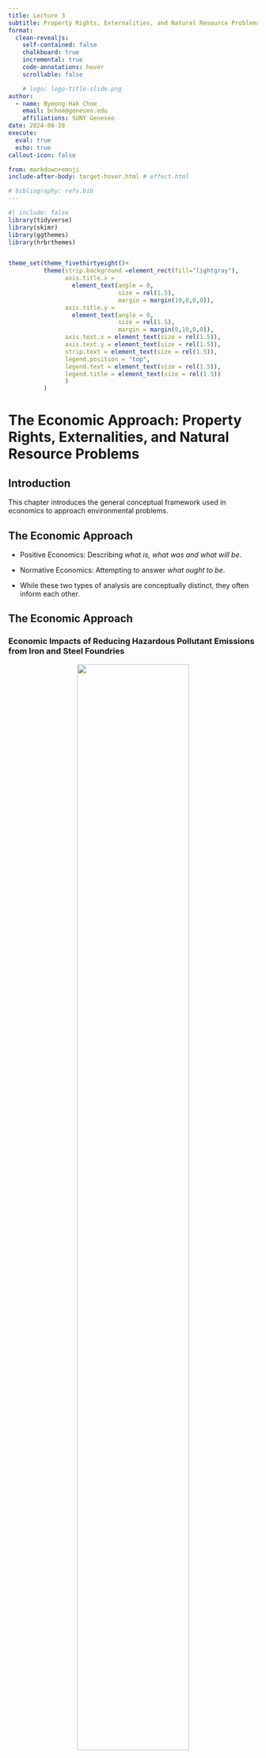 ```yaml
---
title: Lecture 3
subtitle: Property Rights, Externalities, and Natural Resource Problems
format:
  clean-revealjs:
    self-contained: false
    chalkboard: true
    incremental: true
    code-annotations: hover
    scrollable: false

    # logo: logo-title-slide.png
author:
  - name: Byeong-Hak Choe
    email: bchoe@geneseo.edu
    affiliations: SUNY Geneseo
date: 2024-08-28
execute: 
  eval: true
  echo: true
callout-icon: false

from: markdown+emoji
include-after-body: target-hover.html # effect.html

# bibliography: refs.bib
---
```



```r
#| include: false
library(tidyverse)
library(skimr)
library(ggthemes)
library(hrbrthemes)


theme_set(theme_fivethirtyeight()+
          theme(strip.background =element_rect(fill="lightgray"),
                axis.title.x = 
                  element_text(angle = 0,
                               size = rel(1.5),
                               margin = margin(10,0,0,0)),
                axis.title.y = 
                  element_text(angle = 0,
                               size = rel(1.5),
                               margin = margin(0,10,0,0)),
                axis.text.x = element_text(size = rel(1.5)),
                axis.text.y = element_text(size = rel(1.5)),
                strip.text = element_text(size = rel(1.5)),
                legend.position = "top",
                legend.text = element_text(size = rel(1.5)),
                legend.title = element_text(size = rel(1.5))
                )
          )
```




# The Economic Approach: Property Rights, Externalities, and Natural Resource Problems {background-color="#1c4982"}


## Introduction

This chapter introduces the general conceptual framework used in economics to approach environmental problems.




## The Economic Approach

- Positive Economics: Describing *what is, what was and what will be*.

- Normative Economics: Attempting to answer *what ought to be*.

- While these two types of analysis are conceptually distinct, they often inform each other. 


## The Economic Approach
### Economic Impacts of Reducing Hazardous Pollutant Emissions from Iron and Steel Foundries

<div style="text-align: center; width: 80%; margin: auto;">
  <img src="https://bcdanl.github.io/lec_figs/iron-steel-polution.png" style="width: 75%; margin-bottom: -20px;">
  <p style="font-weight: bold;"></p>
</div>

- The U.S. Environmental Protection Agency (EPA) developed a "control technology standard" to reduce hazardous air pollutant emissions from iron and steel foundries.

- How large would the impacts of the standard on production cost at affected facilities?



## The Economic Approach
### Economic Impacts of Reducing Hazardous Pollutant Emissions from Iron and Steel Foundries

- The rule would increase production costs by $21.73 million annually for existing sources.

- The analysis projected small price increases: 0.1% for iron castings and 0.05% for steel castings.

- Iron foundries using cupola furnaces and consumers of iron foundry products would experience the primary impact.

- The analysis showed the impacts were below the $100 million threshold, avoiding the need for an extensive review by the Office of Management and Budget.

- The findings helped reduce opposition by demonstrating the minimal expected economic impacts.



<!-- - The positive analysis helped shape a more informed and efficient policy decision by providing a clear picture of the economic consequences without dictating whether the policy should or should not be implemented.  -->

<!-- This demonstrates that even though positive analysis doesn’t directly address the desirability of a policy, it is instrumental in the overall decision-making process by clarifying the likely outcomes of different actions. -->


## Economic Efficiency
### Static Efficiency
$$
\text{(Economic Surplus)} \,=\, \text{(Consumer Surplus)} \,+\, \text{(Producer Surplus)}
$$

- An allocation of resources satisfies the **static efficiency** criterion if the economic surplus derived from those resources is maximized by that allocation.




## Economic Efficiency
### Consumer Surplus (CS)


<div style="text-align: center; width: 80%; margin: auto;">
  <img src="https://bcdanl.github.io/lec_figs/tl-fig2-1.png" style="width: 85%; margin-bottom: -20px;">
  <p style="font-weight: bold;"></p>
</div>

- CS is the value that consumers receive from an allocation minus what it costs them.
  
- CS is measured as the area under the demand curve minus the consumer’s cost.
  - Why?


## Economic Efficiency
### Producer Surplus (PS)


<div style="text-align: center; width: 80%; margin: auto;">
  <img src="https://bcdanl.github.io/lec_figs/tl-fig2-2.png" style="width: 85%; margin-bottom: -20px;">
  <p style="font-weight: bold;"></p>
</div>

- PS is the difference between the amount that a seller receives minus what the seller would be willing to accept for the good

- PS is the area under the price line that lies above the supply curve.
  - Why?


## Economic Efficiency
### Review on MC/MB curves


:::: {.panel-tabset}



## MB and Demand
- In a perfectly competitive market, a marginal benefit ($MB$) curve is essentially synonymous with a demand curve.
  - Each point on the demand curve represents the maximum price a consumer is willing to pay for a specific quantity of the good. 
  - This willingness to pay is directly related to the $MB$ of the next unit of the good.
  - Consumers are willing to buy an additional unit of a good only if the $MB$ of that unit is greater than or equal to its price.
  - The $MB$ curve shows how many units consumers are willing to purchase at each price, which is the *demand* curve.


## MC and Supply
- In a perfectly competitive market, a firm's marginal cost ($MC$) curve can be thought of as its supply curve:
  - $MC$ is a cost of producing one more unit of a good.
  - Firms aim to maximize profit by producing where $MC$ equals marginal revenue ($MR$). 
  - The market price ($P$) that a firm can charge for its product is determined by the market and is equal to its $MR$.
  - Therefore, the firms produce the quantity where $MC$ equals $P$.
    - The $MC$ curve directly determines how much the firms will *supply* at any given price. 

::::


## Property Rights
### Property Rights and Efficient Market Allocations

- **Property rights** refers to a bundle of entitlements defining the owner’s rights, privileges, and limitations for use of the resource.
  - Can be vested in individuals, firms, or the state.
  - Understanding property rights allows us to better understand how natural resource problems arise from government and market allocations.



## Property Rights
### Efficient Property Right Structures

- **Exclusivity**: All the benefits and costs should only accrue to the owner.

- **Transferability**: Property rights should be transferred to others.

- **Enforceability**: Property rights should be secure from seizure or encroachment.



## Property Rights
### Efficient Property Right Structures


<div style="text-align: center; width: 80%; margin: auto;">
  <img src="https://bcdanl.github.io/lec_figs/tl-fig2-3.png" style="width: 85%; margin-bottom: -20px;">
  <p style="font-weight: bold;"></p>
</div>

- In a system with well-defined property rights and competitive markets in which to sell those rights, the actions of self-interested individuals will result in an efficient equilibrium.


## Property Rights
### Water Rights in Agriculture

<div style="text-align: center; width: 80%; margin: auto;">
  <img src="https://bcdanl.github.io/lec_figs/water-property-right-ag.png" style="width: 55%; margin-bottom: -20px;">
  <p style="font-weight: bold;"></p>
</div>

- Consider a region where water is a *scarce* natural resource, and there are well-defined property rights for water usage, particularly among farmers in agricultural production. 
- In this region, a competitive market exists where these water rights can be bought and sold.


	<!-- •	Scenario: Consider a region where water is a scarce natural resource, and there are well-defined property rights for water usage, particularly among farmers in agricultural production. In this region, a competitive market exists where these water rights can be bought and sold. -->

## Property Rights
### Water Rights in Agriculture	

- Producers
  - Farmers hold water rights and aim to maximize their surplus by using water efficiently to grow crops that yield the highest profit. 
  - If a particular farmer finds that selling a portion of their water rights in the market would yield a higher return than using that water for low-value crops, they may choose to sell.
  
- Consumers:
  - Other farmers or industries in the region, needing water for higher-value crops or more profitable uses, are willing to buy water rights. 
  - They seek to maximize their surplus by obtaining water that enables them to produce more efficiently or profitably.

- Market Outcome:
  - The price of water rights reflects the supply and demand for water.
  - As self-interested farmers sell or buy water rights based on their own profit-maximizing decisions, water is allocated to its most valuable use.

## Property Rights
### PS, Scarcity Rent, and Long-Run Competitive Equilibrium

- In the short-run, 
$$
\overbrace{PS}^{\text{Producer}\\\,\text{ Surplus}} \,=\, \overbrace{\Pi}^{\text{Profits}} + \overbrace{FC}^{\text{Fixed}\\\,\text{Cost}}
$$
- This is because:
$$
\begin{align}
\overbrace{\Pi}^{\text{Profits}} &\,=\, \overbrace{TR}^{\text{Total Revenue}} \,–\, \overbrace{VC}^{\text{Variable}\\\;\;\text{Cost}} \,–\, \overbrace{FC}^{\text{Fixed}\\\,\text{Cost}}\\
\quad\\
\underbrace{PS}_{\text{Producer}\\\,\text{ Surplus}} &\,=\, \underbrace{TR}_{\text{Total Revenue}} \,–\, \underbrace{VC}_{\text{Variable}\\\;\;\text{Cost}}
\end{align}
$$

- Thus, $PS \,=\, \Pi + FC$ in the short-run.


## Property Rights
### PS, Scarcity Rent, and Long-Run Competitive Equilibrium

- In the long run,
$$
\overbrace{PS}^{\text{Producer}\\\,\text{ Surplus}} \,=\, \overbrace{\Pi}^{\text{Profit}} \,+\, \text{(Rent)}
$$

- $\text{Rent}$: return to scarce inputs owned by the producer.
- Under perfect competition, 
  - Long-run profits equal zero;
  - Any $PS$ in natural resource industries in the long-run  equal rent.

- This $PS$ in long-run equilibrium is called **scarcity rent**.
  - Cannot be eliminated by competition due to scarcity of natural resources.



## Property Rights
### Scarcity Rents in New England Fisheries

<div style="text-align: center; width: 80%; margin: auto;">
  <img src="https://bcdanl.github.io/lec_figs/new-england-fisheries.jpeg" style="width: 85%; margin-bottom: -20px;">
  <p style="font-weight: bold;"></p>
</div>


- Data suggest that fishing off the New England coast would need be reduced by about 70% to eliminate overfishing and achieve an efficient harvest.

- This would generate a scarcity rent of about $130 million.

- If this were collected by the government, it would be sufficient to compensate those boats put out of business due to fishing restrictions.

## Externalities as a Source of Market Failure
### Steel Mill and Hotel Resort by a River


<div style="text-align: center; width: 80%; margin: auto;">
  <img src="https://bcdanl.github.io/lec_figs/steel-resort-externality.png" style="width: 75%; margin-bottom: -20px;">
  <p style="font-weight: bold;"></p>
</div>

- If these two facilities have different owners, an efficient use of the water is not likely to result.
  - Why?
  


## Externalities as a Source of Market Failure
### Steel Mill and Hotel Resort by a River

- Because the steel plant does not bear the cost of reduced business at the resort resulting from waste being dumped into the river, it does not consider that cost.

- **Externalities** exist whenever the welfare of some agent, typically firm or household, depends not only on his or her activities, but also on activities under the control of some other agent.





## Externalities as a Source of Market Failure
### Steel Mill and Hotel Resort by a River


<div style="text-align: center; width: 80%; margin: auto;">
  <img src="https://bcdanl.github.io/lec_figs/tl-fig2-4.png" style="width: 80%; margin-bottom: -20px;">
  <p style="font-weight: bold;"></p>
</div>


- Steel production produces pollution as well as steel. 

- $MC_{p}$: the private marginal cost of producing the steel. 
- $MC_{s}$: the social marginal cost
  - Because society (including both the resort and the steel mill) considers both the cost of pollution and the cost of producing the steel, $MC_{s}$ includes both.




## Externalities as a Source of Market Failure
### Steel Mill and Hotel Resort by a River


<div style="text-align: center; width: 80%; margin: auto;">
  <img src="https://bcdanl.github.io/lec_figs/tl-fig2-4.png" style="width: 80%; margin-bottom: -20px;">
  <p style="font-weight: bold;"></p>
</div>

- How much would the steel mill produce in the competitive market?

- How much level of steel production is desirable to the society?

- If $Q^{*} \neq Q_{m}$, what would be the loss in net benefits to the society? 


## Externalities as a Source of Market Failure
### Steel Mill and Hotel Resort by a River

<div style="text-align: center; width: 80%; margin: auto;">
  <img src="https://bcdanl.github.io/lec_figs/tl-fig2-4.png" style="width: 67%; margin-bottom: -20px;">
  <p style="font-weight: bold;"></p>
</div>

- The output of the commodity is too large.
- Too much pollution is produced.
- The prices of products responsible for pollution are too low.
- As long as the costs are external, no incentives to search for ways to yield less pollution per unit of output are introduced by the market.
- Recycling and reuse of the polluting substances are discouraged due to the cheap external cost.



